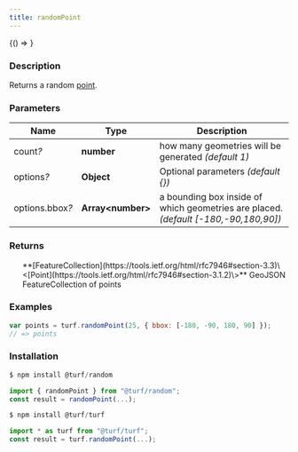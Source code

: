 ```yaml
---
title: randomPoint
---
```



<!-- Expose turf as global var for experimenting in the browser console -->

<BrowserOnly>{() => <WindowTurfGlobal turf={turf} />}</BrowserOnly>

### Description

Returns a random [point](point).

### Parameters

| Name                 | Type                | Description                                                                         |
| -------------------- | ------------------- | ----------------------------------------------------------------------------------- |
| count<i>?</i>        | **number**          | how many geometries will be generated _(default 1)_                                 |
| options<i>?</i>      | **Object**          | Optional parameters _(default \{\})_                                                |
| options.bbox<i>?</i> | **Array\<number\>** | a bounding box inside of which geometries are placed. _(default [-180,-90,180,90])_ |

### Returns

<ul>
  **[FeatureCollection](https://tools.ietf.org/html/rfc7946#section-3.3)\<[Point](https://tools.ietf.org/html/rfc7946#section-3.1.2)\>** GeoJSON FeatureCollection of points

</ul>

### Examples

```javascript
var points = turf.randomPoint(25, { bbox: [-180, -90, 180, 90] });
// => points
```

### Installation

```javascript
$ npm install @turf/random

import { randomPoint } from "@turf/random";
const result = randomPoint(...);
```

```javascript
$ npm install @turf/turf

import * as turf from "@turf/turf";
const result = turf.randomPoint(...);
```
